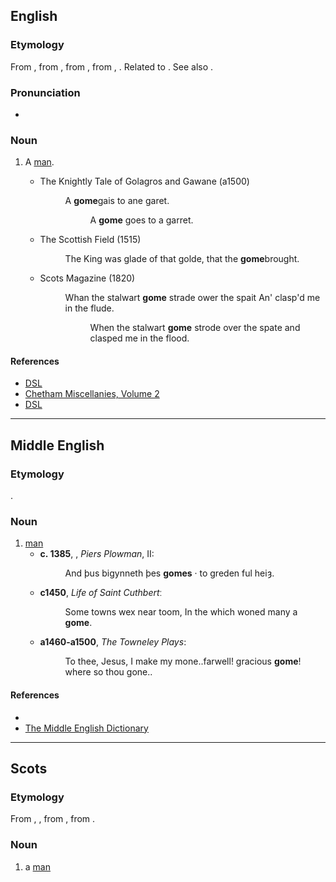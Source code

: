 ==English==

===Etymology===
From {{etyl|enm|en}} {{m|enm|gome||man}}, from {{etyl|ang|en}} {{m|ang|guma||man}}, from {{inh|en|gem-pro|*gumô||man}}, from {{inh|en|ine-pro|*ǵʰmṓ||earthling}}, {{m|ine-pro|*dʰǵʰm̥mō||earthling}}. Related to {{cog|la|homō}}. See also {{m|en|human}}.

===Pronunciation===
* {{IPA|/gəʊm/|lang=en}}

===Noun===
{{head|enm|noun}}

# {{lb|en|obsolete|Scotland|Northern England}} A [[man]].
#* The Knightly Tale of Golagros and Gawane (a1500)
#*: A '''gome '''gais to ane garet.
#*:: A '''gome''' goes to a garret.
#* The Scottish Field (1515)
#*: The King was glade of that golde, that the '''gome '''brought.
#* Scots Magazine (1820)
#*: Whan the stalwart '''gome ''' strade ower the spait An' clasp'd me in the flude.
#*:: When the stalwart '''gome''' strode over the spate and clasped me in the flood.

====References====
* [http://www.dsl.ac.uk/entry/dost/gome DSL]
* [https://books.google.ru/books?id=LWNVAAAAcAAJ&pg=PR20&dq=The+king+was+glade+of+that+golde,+that+the+gome+brought,+And+promised+him+full+pertly,+his+part+for+to+take&hl=en&sa=X&ved=0ahUKEwiq5Ov94fLVAhUiCZoKHSIXAxoQ6AEIKDAA#v=onepage&q=The%20king%20was%20glade%20of%20that%20golde%2C%20that%20the%20gome%20brought%2C%20And%20promised%20him%20full%20pertly%2C%20his%20part%20for%20to%20take&f=false Chetham Miscellanies, Volume 2]
* [http://www.dsl.ac.uk/entry/snd/gome DSL]

----

==Middle English==

===Etymology===
{{etyl|ang|enm}} {{m|ang|guma}}.

===Noun===
{{head|enm|noun}}

# [[man]]
#* '''c. 1385''', {{w|William Langland}}, ''Piers Plowman'', II:
#*: And þus bigynneth þes '''gomes''' · to greden ful heiȝ.
#* '''c1450''', ''Life of Saint Cuthbert''ː
#*: Some towns wex near toom, In the which woned many a '''gome'''.
#* '''a1460-a1500''', ''The Towneley Plays'':
#*: To thee, Jesus, I make my mone..farwell! gracious '''gome'''! where so thou gone..

====References====
* {{R:Webster 1913}}
* [http://quod.lib.umich.edu/cgi/m/mec/med-idx?type=id&id=MED19067&egs=all&egdisplay=open The Middle English Dictionary]

----

==Scots==

===Etymology===
From {{etyl|enm|sco}} {{m|enm|gome}}, {{m|enm|gume}}, from {{etyl|ang|sco}} {{m|ang|guma||man, lord, hero}}, from {{etyl|gem-pro|sco}} {{m|gem-pro|*gumô||man}}.

===Noun===
{{sco-noun}}

# a [[man]]